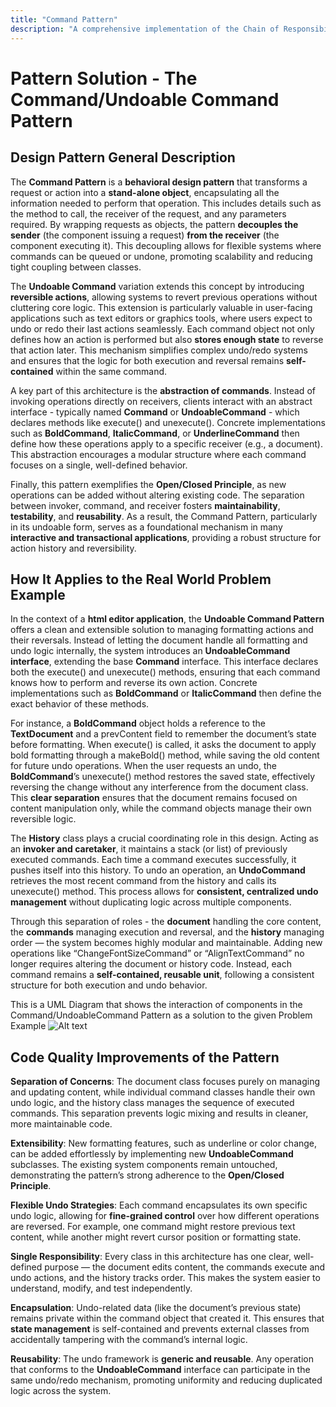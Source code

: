 ```yaml
---
title: "Command Pattern"
description: "A comprehensive implementation of the Chain of Responsibility pattern with practical examples and best practices."
---
```


# Pattern Solution - <text>The Command/Undoable Command Pattern</text> 

## <div>Design Pattern General Description</div>
The **Command Pattern** is a **behavioral design pattern** that transforms a request or action into a **stand-alone object**, encapsulating all the information needed to perform that operation. This includes details such as the method to call, the receiver of the request, and any parameters required. By wrapping requests as objects, the pattern **decouples the sender** (the component issuing a request) **from the receiver** (the component executing it). This decoupling allows for flexible systems where commands can be queued or undone, promoting scalability and reducing tight coupling between classes.

The **Undoable Command** variation extends this concept by introducing **reversible actions**, allowing systems to revert previous operations without cluttering core logic. This extension is particularly valuable in user-facing applications such as text editors or graphics tools, where users expect to undo or redo their last actions seamlessly. Each command object not only defines how an action is performed but also **stores enough state** to reverse that action later. This mechanism simplifies complex undo/redo systems and ensures that the logic for both execution and reversal remains **self-contained** within the same command.

A key part of this architecture is the **abstraction of commands**. Instead of invoking operations directly on receivers, clients interact with an abstract interface - typically named **Command** or **UndoableCommand** -  which declares methods like <span>execute()</span> and <span>unexecute()</span>. Concrete implementations such as **BoldCommand**, **ItalicCommand**, or **UnderlineCommand** then define how these operations apply to a specific receiver (e.g., a document). This abstraction encourages a modular structure where each command focuses on a single, well-defined behavior.

Finally, this pattern exemplifies the **Open/Closed Principle**, as new operations can be added without altering existing code. The separation between invoker, command, and receiver fosters **maintainability**, **testability**, and **reusability**. As a result, the Command Pattern, particularly in its undoable form, serves as a foundational mechanism in many **interactive and transactional applications**, providing a robust structure for action history and reversibility.

## <div>How It Applies to the Real World Problem Example</div>

In the context of a **html editor application**, the **Undoable Command Pattern** offers a clean and extensible solution to managing formatting actions and their reversals. Instead of letting the document handle all formatting and undo logic internally, the system introduces an **UndoableCommand interface**, extending the base **Command** interface. This interface declares both the <span>execute()</span> and <span>unexecute()</span> methods, ensuring that each command knows how to perform and reverse its own action. Concrete implementations such as **BoldCommand** or **ItalicCommand** then define the exact behavior of these methods.

For instance, a **BoldCommand** object holds a reference to the **TextDocument** and a <span>prevContent</span> field to remember the document’s state before formatting. When <span>execute()</span> is called, it asks the document to apply bold formatting through a <span>makeBold()</span> method, while saving the old content for future undo operations. When the user requests an undo, the **BoldCommand**’s <span>unexecute()</span> method restores the saved state, effectively reversing the change without any interference from the document class. This **clear separation** ensures that the document remains focused on content manipulation only, while the command objects manage their own reversible logic.

The **History** class plays a crucial coordinating role in this design. Acting as an **invoker and caretaker**, it maintains a stack (or list) of previously executed commands. Each time a command executes successfully, it pushes itself into this history. To undo an operation, an **UndoCommand** retrieves the most recent command from the history and calls its <span>unexecute()</span> method. This process allows for **consistent, centralized undo management** without duplicating logic across multiple components.

Through this separation of roles - the **document** handling the core content, the **commands** managing execution and reversal, and the **history** managing order — the system becomes highly modular and maintainable. Adding new operations like “ChangeFontSizeCommand” or “AlignTextCommand” no longer requires altering the document or history code. Instead, each command remains a **self-contained, reusable unit**, following a consistent structure for both execution and undo behavior.
 

This is a UML Diagram that shows the interaction of components in the Command/UndoableCommand Pattern as a solution to the given Problem Example 
![Alt text](/command.png)


## <div>Code Quality Improvements of the Pattern</div>

**Separation of Concerns**:
The document class focuses purely on managing and updating content, while individual command classes handle their own undo logic, and the history class manages the sequence of executed commands. This separation prevents logic mixing and results in cleaner, more maintainable code.  

**Extensibility**:
New formatting features, such as underline or color change, can be added effortlessly by implementing new **UndoableCommand** subclasses. The existing system components remain untouched, demonstrating the pattern’s strong adherence to the **Open/Closed Principle**.

**Flexible Undo Strategies**:
Each command encapsulates its own specific undo logic, allowing for **fine-grained control** over how different operations are reversed. For example, one command might restore previous text content, while another might revert cursor position or formatting state.

**Single Responsibility**:
Every class in this architecture has one clear, well-defined purpose — the document edits content, the commands execute and undo actions, and the history tracks order. This makes the system easier to understand, modify, and test independently.

**Encapsulation**:
Undo-related data (like the document’s previous state) remains private within the command object that created it. This ensures that **state management** is self-contained and prevents external classes from accidentally tampering with the command’s internal logic.

**Reusability**: The undo framework is **generic and reusable**. Any operation that conforms to the **UndoableCommand** interface can participate in the same undo/redo mechanism, promoting uniformity and reducing duplicated logic across the system.
